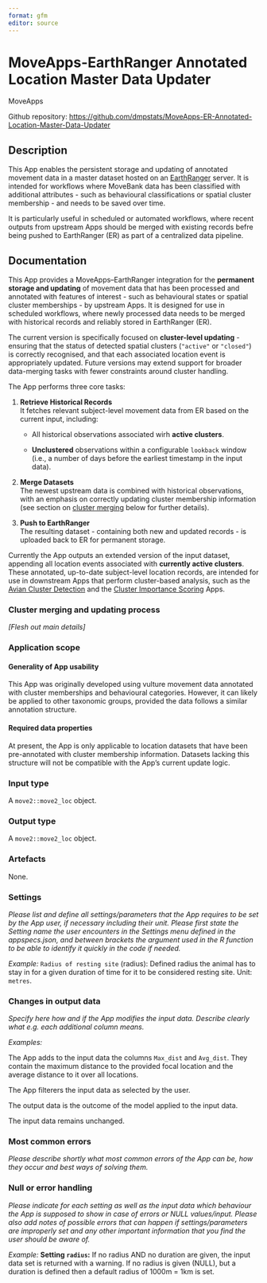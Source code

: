 ```yaml
---
format: gfm
editor: source
---
```


# MoveApps-EarthRanger Annotated Location Master Data Updater

MoveApps

Github repository: <https://github.com/dmpstats/MoveApps-ER-Annotated-Location-Master-Data-Updater>

## Description

This App enables the persistent storage and updating of annotated movement data
in a master dataset hosted on an [EarthRanger](https://www.earthranger.com/)
server. It is intended for workflows where MoveBank data has been classified with
additional attributes - such as behavioural classifications or spatial cluster
membership - and needs to be saved over time.

It is particularly useful in scheduled or automated workflows, where recent
outputs from upstream Apps should be merged with existing records befre being
pushed to EarthRanger (ER) as part of a centralized data pipeline.


## Documentation

This App provides a MoveApps–EarthRanger integration for the **permanent storage
and updating** of movement data that has been processed and annotated with
features of interest - such as behavioural states or spatial cluster memberships
- by upstream Apps. It is designed for use in scheduled workflows, where newly
processed data needs to be merged with historical records and reliably stored in
EarthRanger (ER).

The current version is specifically focused on **cluster-level updating** -
ensuring that the status of detected spatial clusters (`"active"` or `"closed"`)
is correctly recognised, and that each associated location event is
appropriately updated. Future versions may extend support for broader
data-merging tasks with fewer constraints around cluster handling.

The App performs three core tasks:

1. **Retrieve Historical Records**  
   It fetches relevant subject-level movement data from ER based on the current
   input, including:
   
   - All historical observations associated wirh **active clusters**.
   
   - **Unclustered** observations within a configurable `lookback` window (i.e., 
   a number of days before the earliest timestamp in the input data).

2. **Merge Datasets**  
   The newest upstream data is combined with historical observations, with an
   emphasis on correctly updating cluster membership information (see
   section on [cluster merging](#sec-clust-merging) below for further details).

3. **Push to EarthRanger**  
   The resulting dataset - containing both new and updated records - is uploaded
   back to ER for permanent storage.

Currently the App outputs an extended version of the input dataset, appending all location
events associated with **currently active clusters**. These annotated, up-to-date
subject-level location records, are intended for use in downstream Apps
that perform cluster-based analysis, such as the [Avian
Cluster
Detection](https://www.moveapps.org/apps/browser/81f41b8f-0403-4e9f-bc48-5a064e1060a2)
and the [Cluster Importance
Scoring](https://www.moveapps.org/apps/browser/e8f5b376-0858-4206-9861-e2cd5fcc8c41)
Apps.


### Cluster merging and updating process {#sec-clust-merging}

*[Flesh out main details]*


### Application scope
#### Generality of App usability

This App was originally developed using vulture movement data annotated with
cluster memberships and behavioural categories. However, it can likely be
applied to other taxonomic groups, provided the data follows a similar
annotation structure.


#### Required data properties

At present, the App is only applicable to location datasets that have been
pre-annotated with cluster membership information. Datasets lacking this
structure will not be compatible with the App's current update logic.


### Input type
A `move2::move2_loc` object.

### Output type
A `move2::move2_loc` object.

### Artefacts

None.


### Settings 

*Please list and define all settings/parameters that the App requires to be set by the App user, if necessary including their unit. Please first state the Setting name the user encounters in the Settings menu defined in the appspecs.json, and between brackets the argument used in the R function to be able to identify it quickly in the code if needed.*

*Example:* `Radius of resting site` (radius): Defined radius the animal has to stay in for a given duration of time for it to be considered resting site. Unit: `metres`.

### Changes in output data
*Specify here how and if the App modifies the input data. Describe clearly what e.g. each additional column means.*

*Examples:*

The App adds to the input data the columns `Max_dist` and `Avg_dist`. They contain the maximum distance to the provided focal location and the average distance to it over all locations. 

The App filterers the input data as selected by the user. 

The output data is the outcome of the model applied to the input data. 

The input data remains unchanged.

### Most common errors
*Please describe shortly what most common errors of the App can be, how they occur and best ways of solving them.*

### Null or error handling
*Please indicate for each setting as well as the input data which behaviour the App is supposed to show in case of errors or NULL values/input. Please also add notes of possible errors that can happen if settings/parameters are improperly set and any other important information that you find the user should be aware of.*

*Example:* **Setting `radius`:** If no radius AND no duration are given, the input data set is returned with a warning. If no radius is given (NULL), but a duration is defined then a default radius of 1000m = 1km is set. 

